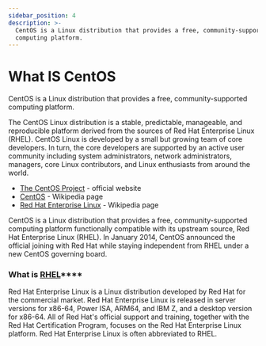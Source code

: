 ```yaml
---
sidebar_position: 4
description: >-
  CentOS is a Linux distribution that provides a free, community-supported
  computing platform.
---
```


# What IS CentOS

<SubHeading>CentOS is a Linux distribution that provides a free, community-supported computing platform.</SubHeading>

The CentOS Linux distribution is a stable, predictable, manageable, and reproducible platform derived from the sources of Red Hat Enterprise Linux (RHEL). CentOS Linux is developed by a small but growing team of core developers. In turn, the core developers are supported by an active user community including system administrators, network administrators, managers, core Linux contributors, and Linux enthusiasts from around the world.&#x20;

- [The CentOS Project](https://www.centos.org/) - official website
- [CentOS](https://en.wikipedia.org/wiki/CentOS) - Wikipedia page
- [Red Hat Enterprise Linux](https://en.wikipedia.org/wiki/Red_Hat_Enterprise_Linux) - Wikipedia page

CentOS is a Linux distribution that provides a free, community-supported computing platform functionally compatible with its upstream source, Red Hat Enterprise Linux (RHEL). In January 2014, CentOS announced the official joining with Red Hat while staying independent from RHEL under a new CentOS governing board.

### **What is** [**RHEL**](https://en.wikipedia.org/wiki/Red_Hat_Enterprise_Linux)\*\*\*\* <a href="#what-is-rhel" id="what-is-rhel"></a>

Red Hat Enterprise Linux is a Linux distribution developed by Red Hat for the commercial market. Red Hat Enterprise Linux is released in server versions for x86-64, Power ISA, ARM64, and IBM Z, and a desktop version for x86-64. All of Red Hat's official support and training, together with the Red Hat Certification Program, focuses on the Red Hat Enterprise Linux platform. Red Hat Enterprise Linux is often abbreviated to RHEL.
